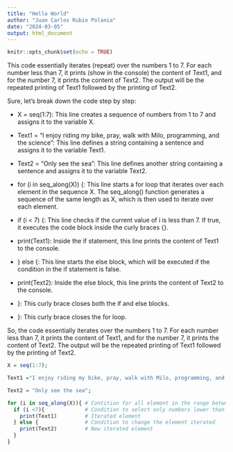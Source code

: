 ---
title: "Hello World"
author: "Juan Carlos Rubio Polania"
date: "2024-03-05"
output: html_document
---

```{r setup, include=FALSE}
knitr::opts_chunk$set(echo = TRUE)
```

This code essentially iterates (repeat) over the numbers 1 to 7. For each number less than 7, it prints (show in the console) the content of Text1, and for the number 7, it prints the content of Text2. The output will be the repeated printing of Text1 followed by the printing of Text2.

Sure, let's break down the code step by step:

* X = seq(1:7): This line creates a sequence of numbers from 1 to 7 and assigns it to the variable X.

* Text1 = "I enjoy riding my bike, pray, walk with Milo, programming, and the science": This line defines a string containing a sentence and assigns it to the variable Text1.

* Text2 = "Only see the sea": This line defines another string containing a sentence and assigns it to the variable Text2.

* for (i in seq_along(X)) {: This line starts a for loop that iterates over each element in the sequence X. The seq_along() function generates a sequence of the same length as X, which is then used to iterate over each element.

* if (i < 7) {: This line checks if the current value of i is less than 7. If true, it executes the code block inside the curly braces {}.

* print(Text1): Inside the if statement, this line prints the content of Text1 to the console.

* } else {: This line starts the else block, which will be executed if the condition in the if statement is false.

* print(Text2): Inside the else block, this line prints the content of Text2 to the console.

* }: This curly brace closes both the if and else blocks.

* }: This curly brace closes the for loop.

So, the code essentially iterates over the numbers 1 to 7. For each number less than 7, it prints the content of Text1, and for the number 7, it prints the content of Text2. The output will be the repeated printing of Text1 followed by the printing of Text2.


```{r}
X = seq(1:7);

Text1 ="I enjoy riding my bike, pray, walk with Milo, programming, and the science";

Text2 = "Only see the sea";

for (i in seq_along(X)){ # Contition for all element in the range between 1 to 7  
  if (i <7){             # Condition to select only numbers lower than 7          
    print(Text1)         # Iterated element                                       
  } else {               # Condition to change the element iterated               
    print(Text2)         # New iterated element                                   
  } 
}

```

